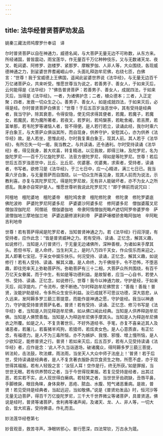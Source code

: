```yaml
---
---
---
```

title: 法华经普贤菩萨劝发品
---




姚秦三藏法师鸠摩罗什奉诏　译

尔时普贤菩萨以自在神通力，威德名闻，与大菩萨无量无边不可称数，从东方来。所经诸国，普皆震动，雨宝莲华，作无量百千万亿种种伎乐，又与无数诸天龙、夜叉、乾闼婆、阿修罗、迦楼罗、紧那罗、摩睺罗伽、人非人等，大众围绕，各现威德神通之力，到娑婆世界耆阇崛山中，头面礼释迦牟尼佛，右绕七匝，白佛言：“世尊！我于宝威德上王佛国，遥闻此娑婆世界说《法华经》，与无量无边百千万亿诸菩萨众，共来听受。惟愿世尊当为说之，若善男子、善女人，于如来灭后，云何能得是《法华经》？”佛告普贤菩萨：若善男子、善女人，成就四法，于如来灭后，当得是《法华经》。一者，为诸佛护念；二者，植众德本；三者，入正定聚；四者，发救一切众生之心。善男子、善女人，如是成就四法，于如来灭后，必得是经。尔时普贤菩萨白佛言：“世尊！于后五百岁浊恶世中，其有受持是经典者，我当守护，除其衰患，令得安隐，使无伺求得其便者，若魔，若魔子，若魔女，若魔民，若为魔所著者，若夜叉，若罗刹，若鸠槃荼，若毗舍阇，若吉蔗，若富单那，若韦陀罗等诸恼人者，皆不得便。是人若行若立，读诵此经，我尔时乘六牙白象王，与大菩萨众俱诣其所，而自现身，供养守护，安慰其心，亦为供养《法华经》故。是人若坐，思惟此经，尔时我复乘白象王，现其人前。其人若于《法华经》，有所忘失一句一偈，我当教之，与共读诵，还令通利。尔时受持读诵《法华经》者，得见我身，甚大欢喜，转复精进。以见我故，即得三昧，及陀罗尼，名为旋陀罗尼——百千万亿旋陀罗尼、法音方便陀罗尼，得如是等陀罗尼。世尊！若后世后五百岁浊恶世中，比丘、比丘尼、优婆塞、优婆夷，求索者，受持者，读诵者，书写者。欲修习是《法华经》，于三七日中，应一心精进，满三七日已。我当乘六牙白象，与无量菩萨而自围绕。以一切众生所喜见身，现其人前而为说法，示教利喜。亦复与其陀罗尼咒，得是陀罗尼故，无有非人能破坏者，亦不为女人之所惑乱。我身亦自常护是人。惟愿世尊听我说此陀罗尼咒！”即于佛前而说咒曰：

阿檀地　檀陀婆地　檀陀婆帝　檀陀鸠舍隶　檀陀修陀隶　修陀隶　修陀罗婆底　佛陀波祢　萨婆陀罗尼阿婆多尼　萨婆婆沙阿婆多尼　修阿婆多尼　僧伽婆履叉尼　僧伽涅伽陀尼　阿僧祇　僧伽婆伽地　帝隶阿惰僧伽兜略卢遮切阿罗帝婆罗帝　萨波僧伽地三摩地伽兰地　萨婆达磨修波利刹帝　萨婆萨埵楼骄舍略阿伽地　辛阿毗吉利地帝

世尊！若有菩萨得闻是陀罗尼者，当知普贤神通之力。若《法华经》行阎浮提，有受持者，应作此念：“皆是普贤威神之力。若有受持、读诵、正忆念，解其义趣，如说修行，当知是人行普贤行，于无量无边诸佛所，深种善根，为诸如来手摩其头。若但书写，是人命终，当生利天上，是时八万四千天女，作众伎乐而来迎之，其人即著七宝冠，于采女中娱乐快乐。何况受持、读诵，正忆念，解其义趣，如说修行！若有人受持、读诵、解其义趣，是人命终，为千佛授手，令不恐怖，不堕恶趣，即往兜率天上弥勒菩萨所。弥勒菩萨有三十二相，大菩萨众所共围绕，有百千万亿天女眷属，而于中生，有如是等功德利益。是故智者，应当一心自书，若使人书、受持、读诵、正忆念，如说修行。世尊！我今以神通力故，守护是经，于如来灭后，阎浮提内，广令流布，使不断绝。”尔时释迦牟尼佛赞言：“善哉！善哉！普贤，汝能护助是经，令多所众生安乐利益。汝已成就不可思议功德，深大慈悲，从久远来，发阿耨多罗三藐三菩提意，而能作是神通之愿，守护是经。我当以神通力，守护能受持普贤菩萨名者。普贤！若有受持、读诵、正忆念、修习书写是《法华经》者，当知是人则见释迦牟尼佛，如从佛口闻此经典。当知是人供养释迦牟尼佛。当知是人佛赞善哉。当知是人为释迦牟尼佛手摩其头。当知是人为释迦牟尼佛衣之所覆。如是之人，不复贪著世乐，不好外道经书、手笔，亦复不喜亲近其人及诸恶者，若屠儿，若畜猪羊鸡狗，若猎师，若炫卖女色。是人心意质直，有正忆念，有福德力。是人不为三毒所恼，亦不为嫉妒、我慢、邪慢、增上慢所恼，是人少欲知足，能修普贤之行。普贤！若如来灭后，后五百岁，若有人见受持读诵《法华经》者，应作是念：‘此人不久当诣道场，破诸魔众，得阿耨多罗三藐三菩提，转法轮，击法鼓，吹法螺，雨法雨，当坐天人大众中师子法座上！’普贤！若于后世，受持读诵是经典者，是人不复贪著衣服卧具饮食资生之物，所愿不虚，亦于现世得其福报。若有人轻毁之言：‘汝狂人耳！空作是行，终无所获。’如是罪报，当世世无眼。若有供养赞叹之者，当于今世得现果报。若复见受持是经者，出其过恶，若实若不实，此人现世得白癞病。若轻笑之者，当世世牙齿疏缺，丑唇平鼻，手脚缭戾，眼目角睐，身体臭秽，恶疮、脓血、水腹、短气诸恶重病。是故，普贤！若见受持是经典者，当起远迎，当如敬佛。”说是《普贤劝发品》时，恒河沙等无量无边菩萨，得百千万亿旋陀罗尼，三千大千世界微尘等诸菩萨，具普贤道。佛说是经时，普贤等诸菩萨，舍利弗等诸声闻，及诸天、龙、人、非人等，一切大会，皆大欢喜，受持佛语，作礼而去。

妙法莲华经卷第七

妙音观音，救苦寻声。净眼转邪心，普行愿深，四法常钦，万古永为箴。